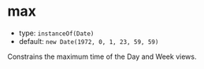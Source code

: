 
# max

- type: `instanceOf(Date)`
- default: `new Date(1972, 0, 1, 23, 59, 59)`

Constrains the maximum time of the Day and Week views.

<Story id="props--max" />

